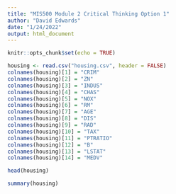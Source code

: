 ```yaml
---
title: "MIS500 Module 2 Critical Thinking Option 1"
author: "David Edwards"
date: "1/24/2022"
output: html_document
---
```


```r
knitr::opts_chunk$set(echo = TRUE)
```

```r
housing <- read.csv("housing.csv", header = FALSE)
colnames(housing)[1] = "CRIM"
colnames(housing)[2] = "ZN"
colnames(housing)[3] = "INDUS"
colnames(housing)[4] = "CHAS"
colnames(housing)[5] = "NOX"
colnames(housing)[6] = "RM"
colnames(housing)[7] = "AGE"
colnames(housing)[8] = "DIS"
colnames(housing)[9] = "RAD"
colnames(housing)[10] = "TAX"
colnames(housing)[11] = "PTRATIO"
colnames(housing)[12] = "B"
colnames(housing)[13] = "LSTAT"
colnames(housing)[14] = "MEDV"

head(housing)
```

```r
summary(housing)

```
